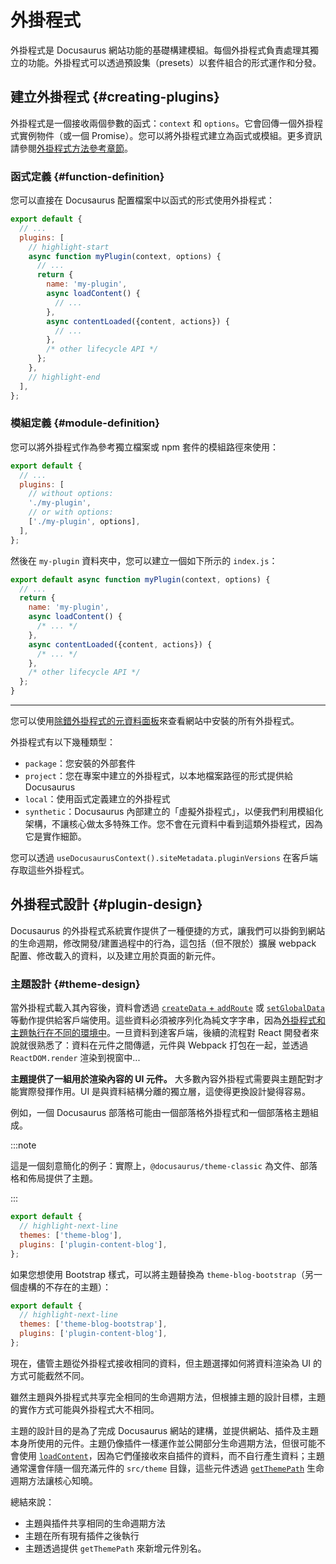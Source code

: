 # 外掛程式

外掛程式是 Docusaurus 網站功能的基礎構建模組。每個外掛程式負責處理其獨立的功能。外掛程式可以透過預設集（presets）以套件組合的形式運作和分發。

## 建立外掛程式 {#creating-plugins}

外掛程式是一個接收兩個參數的函式：`context` 和 `options`。它會回傳一個外掛程式實例物件（或一個 Promise）。您可以將外掛程式建立為函式或模組。更多資訊請參閱[外掛程式方法參考章節](../api/plugin-methods/README.mdx)。

### 函式定義 {#function-definition}

您可以直接在 Docusaurus 配置檔案中以函式的形式使用外掛程式：

```js title="docusaurus.config.js"
export default {
  // ...
  plugins: [
    // highlight-start
    async function myPlugin(context, options) {
      // ...
      return {
        name: 'my-plugin',
        async loadContent() {
          // ...
        },
        async contentLoaded({content, actions}) {
          // ...
        },
        /* other lifecycle API */
      };
    },
    // highlight-end
  ],
};
```

### 模組定義 {#module-definition}

您可以將外掛程式作為參考獨立檔案或 npm 套件的模組路徑來使用：

```js title="docusaurus.config.js"
export default {
  // ...
  plugins: [
    // without options:
    './my-plugin',
    // or with options:
    ['./my-plugin', options],
  ],
};
```

然後在 `my-plugin` 資料夾中，您可以建立一個如下所示的 `index.js`：

```js title="my-plugin/index.js"
export default async function myPlugin(context, options) {
  // ...
  return {
    name: 'my-plugin',
    async loadContent() {
      /* ... */
    },
    async contentLoaded({content, actions}) {
      /* ... */
    },
    /* other lifecycle API */
  };
}
```

---

您可以使用[除錯外掛程式的元資料面板](/__docusaurus/debug/metadata)來查看網站中安裝的所有外掛程式。

外掛程式有以下幾種類型：

- `package`：您安裝的外部套件
- `project`：您在專案中建立的外掛程式，以本地檔案路徑的形式提供給 Docusaurus
- `local`：使用函式定義建立的外掛程式
- `synthetic`：Docusaurus 內部建立的「虛擬外掛程式」，以便我們利用模組化架構，不讓核心做太多特殊工作。您不會在元資料中看到這類外掛程式，因為它是實作細節。

您可以透過 `useDocusaurusContext().siteMetadata.pluginVersions` 在客戶端存取這些外掛程式。

## 外掛程式設計 {#plugin-design}

Docusaurus 的外掛程式系統實作提供了一種便捷的方式，讓我們可以掛鉤到網站的生命週期，修改開發/建置過程中的行為，這包括（但不限於）擴展 webpack 配置、修改載入的資料，以及建立用於頁面的新元件。

### 主題設計 {#theme-design}

當外掛程式載入其內容後，資料會透過 [`createData` + `addRoute`](../api/plugin-methods/lifecycle-apis.mdx#addRoute) 或 [`setGlobalData`](../api/plugin-methods/lifecycle-apis.mdx#setGlobalData) 等動作提供給客戶端使用。這些資料必須被序列化為純文字字串，因為[外掛程式和主題執行在不同的環境中](./architecture.mdx)。一旦資料到達客戶端，後續的流程對 React 開發者來說就很熟悉了：資料在元件之間傳遞，元件與 Webpack 打包在一起，並透過 `ReactDOM.render` 渲染到視窗中...

**主題提供了一組用於渲染內容的 UI 元件。** 大多數內容外掛程式需要與主題配對才能實際發揮作用。UI 是與資料結構分離的獨立層，這使得更換設計變得容易。

例如，一個 Docusaurus 部落格可能由一個部落格外掛程式和一個部落格主題組成。

:::note

這是一個刻意簡化的例子：實際上，`@docusaurus/theme-classic` 為文件、部落格和佈局提供了主題。

:::

```js title="docusaurus.config.js"
export default {
  // highlight-next-line
  themes: ['theme-blog'],
  plugins: ['plugin-content-blog'],
};
```

如果您想使用 Bootstrap 樣式，可以將主題替換為 `theme-blog-bootstrap`（另一個虛構的不存在的主題）：

```js title="docusaurus.config.js"
export default {
  // highlight-next-line
  themes: ['theme-blog-bootstrap'],
  plugins: ['plugin-content-blog'],
};
```

現在，儘管主題從外掛程式接收相同的資料，但主題選擇如何將資料渲染為 UI 的方式可能截然不同。

雖然主題與外掛程式共享完全相同的生命週期方法，但根據主題的設計目標，主題的實作方式可能與外掛程式大不相同。

主題的設計目的是為了完成 Docusaurus 網站的建構，並提供網站、插件及主題本身所使用的元件。主題仍像插件一樣運作並公開部分生命週期方法，但很可能不會使用 [`loadContent`](../api/plugin-methods/lifecycle-apis.mdx#loadContent)，因為它們僅接收來自插件的資料，而不自行產生資料；主題通常還會伴隨一個充滿元件的 `src/theme` 目錄，這些元件透過 [`getThemePath`](../api/plugin-methods/extend-infrastructure.mdx#getThemePath) 生命週期方法讓核心知曉。

總結來說：

- 主題與插件共享相同的生命週期方法
- 主題在所有現有插件之後執行
- 主題透過提供 `getThemePath` 來新增元件別名。
